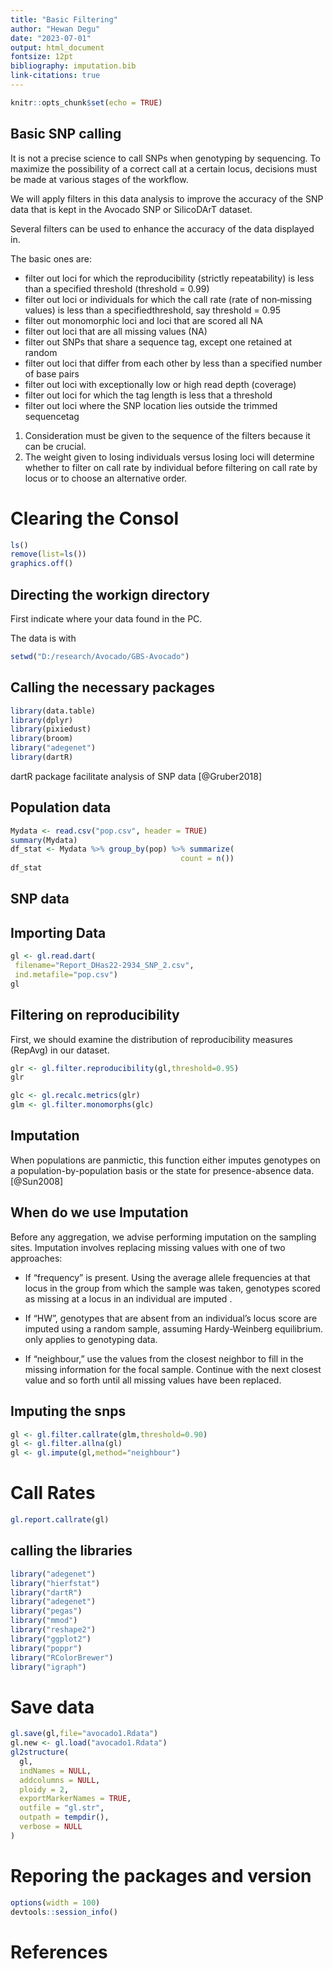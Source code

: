 ```yaml
---
title: "Basic Filtering"
author: "Hewan Degu"
date: "2023-07-01"
output: html_document
fontsize: 12pt
bibliography: imputation.bib
link-citations: true
---
```




```r
knitr::opts_chunk$set(echo = TRUE)
```

## Basic SNP calling

It is not a precise science to call SNPs when genotyping by sequencing. To maximize the possibility of a correct call at a certain locus, decisions must be made at various stages of the workflow.

We will apply filters in this data analysis to improve the accuracy of the SNP data that is kept in the Avocado SNP or SilicoDArT dataset. 

Several filters can be used to enhance the accuracy of the data displayed in.

The basic ones are: 

* filter out loci for which the  reproducibility (strictly repeatability) 
is less than a specified threshold (threshold = 0.99)
* filter out loci or individuals for which  the call rate (rate of non‐missing 
values) is less than a specifiedthreshold, say threshold = 0.95
* filter out monomorphic loci and loci  that are scored all NA
* filter out loci that are all missing values (NA)
* filter out SNPs that share a sequence tag, except one retained at random
* filter out loci that differ from each  other by less than a specified number  of base pairs
* filter out loci with exceptionally low  or high read depth (coverage)
* filter out loci for which the tag length  is less that a threshold
* filter out loci where the SNP location lies outside the trimmed sequencetag 

1. Consideration must be given to the sequence of the filters because it can be crucial. 
2. The weight given to losing individuals versus losing loci will determine whether to filter on call rate by individual before filtering on call rate by locus or to choose an alternative order.

# Clearing the Consol

```r
ls()
remove(list=ls())
graphics.off()
```

## Directing the workign directory

First indicate where your data found in the PC.

The data is with 

```r
setwd("D:/research/Avocado/GBS-Avocado")
```

## Calling the necessary packages

```r
library(data.table)
library(dplyr)
library(pixiedust) 
library(broom)
library("adegenet")
library(dartR)
```

 dartR package facilitate analysis of SNP data [@Gruber2018]

## Population data

```r
Mydata <- read.csv("pop.csv", header = TRUE)
summary(Mydata)
df_stat <- Mydata %>% group_by(pop) %>% summarize(
                                      count = n())
df_stat 
```

##  SNP data

## Importing Data

```r
gl <- gl.read.dart( 
 filename="Report_DHas22-2934_SNP_2.csv", 
 ind.metafile="pop.csv") 
gl
```

## Filtering on reproducibility 

First, we should examine the distribution of reproducibility measures (RepAvg) in 
our dataset.

```r
glr <- gl.filter.reproducibility(gl,threshold=0.95)
glr 
```



```r
glc <- gl.recalc.metrics(glr) 
glm <- gl.filter.monomorphs(glc) 
```


## Imputation

When populations are panmictic, this function either imputes genotypes on a population-by-population basis or the state for presence-absence data.[@Sun2008]

## When do we use Imputation

Before any aggregation, we advise performing imputation on the sampling sites. Imputation involves replacing missing values with one of two approaches:

* If "frequency" is present. Using the average allele frequencies at that locus in the group from which the sample was taken, genotypes scored as missing at a locus in an individual are imputed .
* If "HW", genotypes that are absent from an individual's locus score are imputed using a random sample, assuming Hardy-Weinberg equilibrium. only applies to genotyping data.

* If "neighbour," use the values from the closest neighbor to fill in the missing information for the focal sample. Continue with the next closest value and so forth until all missing values have been replaced.

## Imputing the snps

```r
gl <- gl.filter.callrate(glm,threshold=0.90)
gl <- gl.filter.allna(gl)
gl <- gl.impute(gl,method="neighbour")

```

# Call Rates

```r
gl.report.callrate(gl)
```

## calling the libraries

```r
library("adegenet")
library("hierfstat")
library("dartR")
library("adegenet")
library("pegas")
library("mmod")
library("reshape2")
library("ggplot2")
library("poppr")
library("RColorBrewer")
library("igraph")
```



# Save data

```r
gl.save(gl,file="avocado1.Rdata") 
gl.new <- gl.load("avocado1.Rdata") 
gl2structure(
  gl,
  indNames = NULL,
  addcolumns = NULL,
  ploidy = 2,
  exportMarkerNames = TRUE,
  outfile = "gl.str",
  outpath = tempdir(),
  verbose = NULL
)
```


# Reporing the packages and version

```r
options(width = 100)
devtools::session_info()
```

# References






